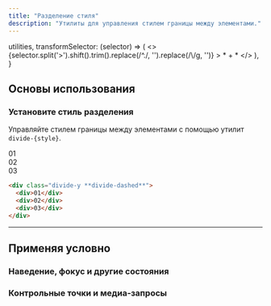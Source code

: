 ```yaml
---
title: "Разделение стиля"
description: "Утилиты для управления стилем границы между элементами."
---
```



  utilities,
  transformSelector: (selector) => (
    <>
      {selector.split('>').shift().trim().replace(/^\./, '').replace(/\\/g, '')} <span className="ml-1 text-purple-300">> * + *</span>
    </>
  ),
}

## Основы использования

### Установите стиль разделения

Управляйте стилем границы между элементами с помощью утилит `divide-{style}`.

<Example p="none">
  <div class="grid grid-cols-1 divide-dashed divide-y font-mono text-sm text-center font-bold leading-6 shadow-lg overflow-hidden max-w-sm mx-auto dark:divide-slate-700">
    <div class="p-4 text-slate-400 bg-white dark:bg-slate-800">01</div>
    <div class="p-4 text-slate-400 bg-white dark:bg-slate-800">02</div>
    <div class="p-4 text-slate-400 bg-white dark:bg-slate-800">03</div>
  </div>
</Example>

```html
<div class="divide-y **divide-dashed**">
  <div>01</div>
  <div>02</div>
  <div>03</div>
</div>
```

---

## <Heading ignore>Применяя условно</Heading>

### <Heading ignore>Наведение, фокус и другие состояния</Heading>

<HoverFocusAndOtherStates defaultClass="divide-y divide-dashed" featuredClass="divide-solid" />

### <Heading ignore>Контрольные точки и медиа-запросы</Heading>

<BreakpointsAndMediaQueries defaultClass="divide-y divide-dashed" featuredClass="divide-solid" />
